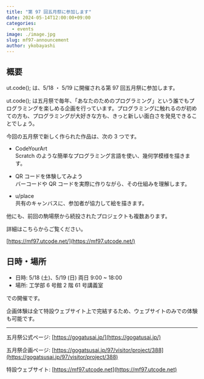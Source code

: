 ```yaml
---
title: "第 97 回五月祭に参加します"
date: 2024-05-14T12:00:00+09:00
categories:
  - events
image: ./image.jpg
slug: mf97-announcement
author: ykobayashi
---
```


## 概要

ut.code(); は、5/18 ・ 5/19 に開催される第 97 回五月祭に参加します。

ut.code(); は五月祭で毎年、「あなたのためのプログラミング」という誰でもプログラミングを楽しめる企画を行っています。プログラミングに触れるのが初めての方も、プログラミングが大好きな方も、きっと新しい面白さを発見できることでしょう。

今回の五月祭で新しく作られた作品は、次の 3 つです。

- CodeYourArt \
  Scratch のような簡単なプログラミング言語を使い、幾何学模様を描きます。

- QR コードを体験してみよう \
  バーコードや QR コードを実際に作りながら、その仕組みを理解します。

- u/place \
  共有のキャンバスに、参加者が協力して絵を描きます。

他にも、前回の駒場祭から続投されたプロジェクトも複数あります。

詳細はこちらからご覧ください。

[https://mf97.utcode.net/](https://mf97.utcode.net/)

## 日時・場所

- 日時: 5/18 (土)、5/19 (日) 両日 9:00 ~ 18:00
- 場所: 工学部 6 号館 2 階 61 号講義室

での開催です。

企画体験は全て特設ウェブサイト上で完結するため、ウェブサイトのみでの体験も可能です。

---

五月祭公式ページ: [https://gogatusai.jp/](https://gogatusai.jp/)

五月祭企画ページ: [https://gogatsusai.jp/97/visitor/project/388](https://gogatsusai.jp/97/visitor/project/388)

特設ウェブサイト: [https://mf97.utcode.net](https://mf97.utcode.net)

